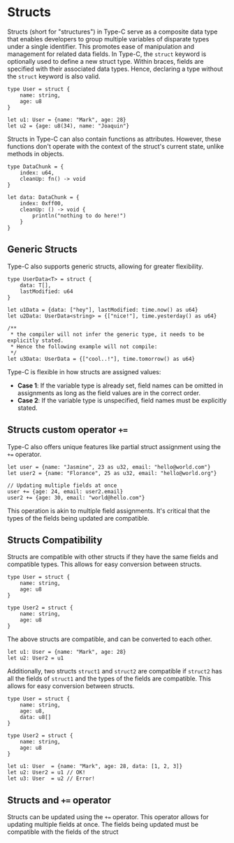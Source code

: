 # Structs
Structs (short for "structures") in Type-C serve as a composite data type that enables developers to group multiple variables of disparate types under a single identifier. This promotes ease of manipulation and management for related data fields. In Type-C, the `struct` keyword is optionally used to define a new struct type. Within braces, fields are specified with their associated data types. Hence, declaring a type without the `struct` keyword is also valid.

```tc
type User = struct {
    name: string,
    age: u8
}

let u1: User = {name: "Mark", age: 28}
let u2 = {age: u8(34), name: "Joaquin"}
```

Structs in Type-C can also contain functions as attributes. However, these functions don't operate with the context of the struct's current state, unlike methods in objects.

```tc
type DataChunk = {
    index: u64,
    cleanUp: fn() -> void
}

let data: DataChunk = {
    index: 0xff00,
    cleanUp: () -> void {
        println("nothing to do here!")
    }
}
```

## Generic Structs
Type-C also supports generic structs, allowing for greater flexibility.

```tc
type UserData<T> = struct {
    data: T[],
    lastModified: u64
}

let u1Data = {data: ["hey"], lastModified: time.now() as u64}
let u2Data: UserData<string> = {["nice!"], time.yesterday() as u64}

/**
 * the compiler will not infer the generic type, it needs to be explicitly stated.
 * Hence the following example will not compile:
 */
let u3Data: UserData = {["cool..!"], time.tomorrow() as u64}
```

Type-C is flexible in how structs are assigned values:


- **Case 1**: If the variable type is already set, field names can be omitted in assignments as long as the field
values are in the correct order.
- **Case 2**: If the variable type is unspecified, field names must be explicitly stated.

## Structs custom operator `+=`
Type-C also offers unique features like partial struct assignment using the `+=` operator.

```tc
let user = {name: "Jasmine", 23 as u32, email: "hello@world.com"}
let user2 = {name: "Florance", 25 as u32, email: "hello@world.org"}

// Updating multiple fields at once
user += {age: 24, email: user2.email}
user2 += {age: 30, email: "world@hello.com"}
```

This operation is akin to multiple field assignments. It's critical that the types of the fields being updated are compatible.

## Structs Compatibility
Structs are compatible with other structs if they have the same fields and compatible types. This allows for easy conversion between structs.

```tc
type User = struct {
    name: string,
    age: u8
}

type User2 = struct {
    name: string,
    age: u8
}
```

The above structs are compatible, and can be converted to each other.

```tc
let u1: User = {name: "Mark", age: 28}
let u2: User2 = u1
```

Additionally, two structs `struct1` and `struct2` are compatible if `struct2` has all the fields of `struct1` and the types of the fields are compatible. This allows for easy conversion between structs.

```tc
type User = struct {
    name: string,
    age: u8,
    data: u8[]
}

type User2 = struct {
    name: string,
    age: u8
}

let u1: User  = {name: "Mark", age: 28, data: [1, 2, 3]}
let u2: User2 = u1 // OK!
let u3: User  = u2 // Error!
```

## Structs and `+=` operator
Structs can be updated using the `+=` operator. This operator allows for updating multiple fields at once. The fields being updated must be compatible with the fields of the struct

